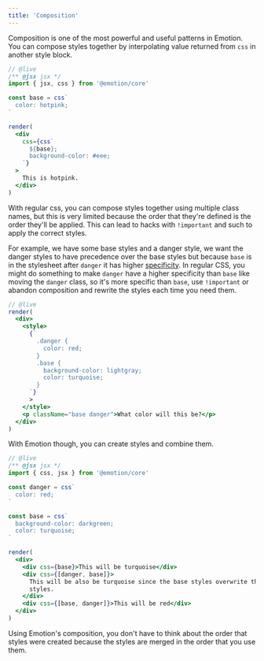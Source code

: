 ```yaml
---
title: 'Composition'
---
```


Composition is one of the most powerful and useful patterns in Emotion. You can compose styles together by interpolating value returned from `css` in another style block.

```jsx
// @live
/** @jsx jsx */
import { jsx, css } from '@emotion/core'

const base = css`
  color: hotpink;
`

render(
  <div
    css={css`
      ${base};
      background-color: #eee;
    `}
  >
    This is hotpink.
  </div>
)
```

With regular css, you can compose styles together using multiple class names, but this is very limited because the order that they're defined is the order they'll be applied. This can lead to hacks with `!important` and such to apply the correct styles.

For example, we have some base styles and a danger style, we want the danger styles to have precedence over the base styles but because `base` is in the stylesheet after `danger` it has higher [specificity](https://developer.mozilla.org/en-US/docs/Web/CSS/Specificity). In regular CSS, you might do something to make `danger` have a higher specificity than `base` like moving the `danger` class, so it's more specific than `base`, use `!important` or abandon composition and rewrite the styles each time you need them.

```jsx
// @live
render(
  <div>
    <style>
      {`
        .danger {
          color: red;
        }
        .base {
          background-color: lightgray;
          color: turquoise;
        }
      `}
      >
    </style>
    <p className="base danger">What color will this be?</p>
  </div>
)
```

With Emotion though, you can create styles and combine them.

```jsx
// @live
/** @jsx jsx */
import { css, jsx } from '@emotion/core'

const danger = css`
  color: red;
`

const base = css`
  background-color: darkgreen;
  color: turquoise;
`

render(
  <div>
    <div css={base}>This will be turquoise</div>
    <div css={[danger, base]}>
      This will be also be turquoise since the base styles overwrite the danger
      styles.
    </div>
    <div css={[base, danger]}>This will be red</div>
  </div>
)
```

Using Emotion's composition, you don't have to think about the order that styles were created because the styles are merged in the order that you use them.
